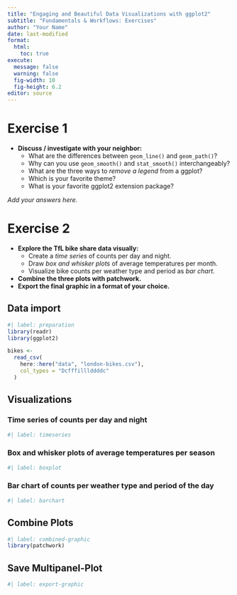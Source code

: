 ```yaml
---
title: "Engaging and Beautiful Data Visualizations with ggplot2"
subtitle: "Fundamentals & Workflows: Exercises"
author: "Your Name"
date: last-modified
format: 
  html:
    toc: true
execute:
  message: false
  warning: false
  fig-width: 10
  fig-height: 6.2
editor: source
---
```


# Exercise 1

-   **Discuss / investigate with your neighbor:**
    -  What are the differences between `geom_line()` and `geom_path()`?
    -  Why can you use `geom_smooth()` and `stat_smooth()` interchangeably?
    -  What are the three ways to *remove a legend* from a ggplot?
    -  Which is your favorite theme? 
    -  What is your favorite ggplot2 extension package?


*Add your answers here.*


# Exercise 2

-   **Explore the TfL bike share data visually:**
    -  Create a *time series* of counts per day and night.
    -  Draw *box and whisker plots* of average temperatures per month.
    -  Visualize bike counts per weather type and period as *bar chart*. 
-   **Combine the three plots with patchwork.**
-   **Export the final graphic in a format of your choice.**


## Data import

```r
#| label: preparation
library(readr)
library(ggplot2)

bikes <-
  read_csv(
    here::here("data", "london-bikes.csv"),
    col_types = "Dcfffilllddddc"
  )
```


## Visualizations

### Time series of counts per day and night

```r
#| label: timeseries

```

### Box and whisker plots of average temperatures per season

```r
#| label: boxplot

```

### Bar chart of counts per weather type and period of the day

```r
#| label: barchart

```


## Combine Plots

```r
#| label: combined-graphic
library(patchwork)

```


## Save Multipanel-Plot

```r
#| label: export-graphic

```
